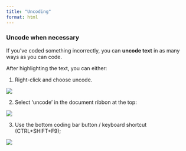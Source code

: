 ```yaml
---
title: "Uncoding"
format: html
---
```



### Uncode when necessary 

If you’ve coded something incorrectly, you can **uncode text** in as many ways as you can code. 

After highlighting the text, you can either: 

1. 	Right-click and choose uncode. 

![](images/uncode method 1.png)



2. Select ‘uncode’ in the document ribbon at the top: 


![](images/uncode method 2.png)



3. Use the bottom coding bar button /	keyboard shortcut (CTRL+SHIFT+F9); 


![](images/uncode method 3.png)




